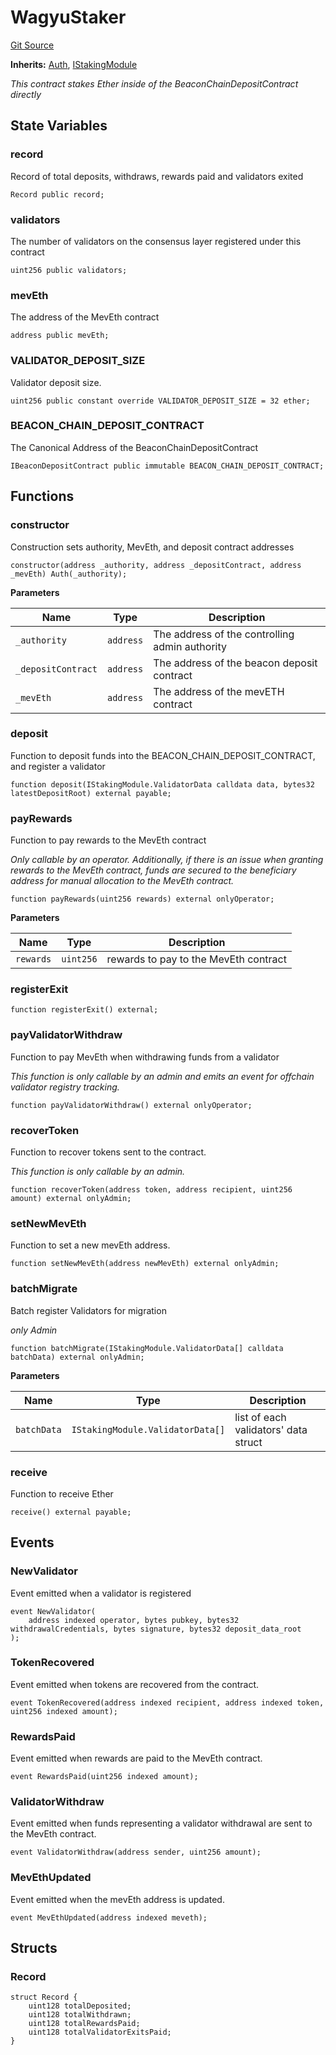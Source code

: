 # WagyuStaker

[Git Source](https://github.com/manifoldfinance/mevETH2/blob/b0e2069a5fc2dbba164002d348bd88f3539a53df/src/WagyuStaker.sol)

**Inherits:**
[Auth](/src/libraries/Auth.sol/contract.Auth.md), [IStakingModule](/src/interfaces/IStakingModule.sol/interface.IStakingModule.md)

_This contract stakes Ether inside of the BeaconChainDepositContract directly_

## State Variables

### record

Record of total deposits, withdraws, rewards paid and validators exited

```solidity
Record public record;
```

### validators

The number of validators on the consensus layer registered under this contract

```solidity
uint256 public validators;
```

### mevEth

The address of the MevEth contract

```solidity
address public mevEth;
```

### VALIDATOR_DEPOSIT_SIZE

Validator deposit size.

```solidity
uint256 public constant override VALIDATOR_DEPOSIT_SIZE = 32 ether;
```

### BEACON_CHAIN_DEPOSIT_CONTRACT

The Canonical Address of the BeaconChainDepositContract

```solidity
IBeaconDepositContract public immutable BEACON_CHAIN_DEPOSIT_CONTRACT;
```

## Functions

### constructor

Construction sets authority, MevEth, and deposit contract addresses

```solidity
constructor(address _authority, address _depositContract, address _mevEth) Auth(_authority);
```

**Parameters**

| Name               | Type      | Description                                    |
| ------------------ | --------- | ---------------------------------------------- |
| `_authority`       | `address` | The address of the controlling admin authority |
| `_depositContract` | `address` | The address of the beacon deposit contract     |
| `_mevEth`          | `address` | The address of the mevETH contract             |

### deposit

Function to deposit funds into the BEACON_CHAIN_DEPOSIT_CONTRACT, and register a validator

```solidity
function deposit(IStakingModule.ValidatorData calldata data, bytes32 latestDepositRoot) external payable;
```

### payRewards

Function to pay rewards to the MevEth contract

_Only callable by an operator. Additionally, if there is an issue when granting rewards to the MevEth contract, funds are secured to the
beneficiary address for manual allocation to the MevEth contract._

```solidity
function payRewards(uint256 rewards) external onlyOperator;
```

**Parameters**

| Name      | Type      | Description                           |
| --------- | --------- | ------------------------------------- |
| `rewards` | `uint256` | rewards to pay to the MevEth contract |

### registerExit

```solidity
function registerExit() external;
```

### payValidatorWithdraw

Function to pay MevEth when withdrawing funds from a validator

_This function is only callable by an admin and emits an event for offchain validator registry tracking._

```solidity
function payValidatorWithdraw() external onlyOperator;
```

### recoverToken

Function to recover tokens sent to the contract.

_This function is only callable by an admin._

```solidity
function recoverToken(address token, address recipient, uint256 amount) external onlyAdmin;
```

### setNewMevEth

Function to set a new mevEth address.

```solidity
function setNewMevEth(address newMevEth) external onlyAdmin;
```

### batchMigrate

Batch register Validators for migration

_only Admin_

```solidity
function batchMigrate(IStakingModule.ValidatorData[] calldata batchData) external onlyAdmin;
```

**Parameters**

| Name        | Type                             | Description                          |
| ----------- | -------------------------------- | ------------------------------------ |
| `batchData` | `IStakingModule.ValidatorData[]` | list of each validators' data struct |

### receive

Function to receive Ether

```solidity
receive() external payable;
```

## Events

### NewValidator

Event emitted when a validator is registered

```solidity
event NewValidator(
    address indexed operator, bytes pubkey, bytes32 withdrawalCredentials, bytes signature, bytes32 deposit_data_root
);
```

### TokenRecovered

Event emitted when tokens are recovered from the contract.

```solidity
event TokenRecovered(address indexed recipient, address indexed token, uint256 indexed amount);
```

### RewardsPaid

Event emitted when rewards are paid to the MevEth contract.

```solidity
event RewardsPaid(uint256 indexed amount);
```

### ValidatorWithdraw

Event emitted when funds representing a validator withdrawal are sent to the MevEth contract.

```solidity
event ValidatorWithdraw(address sender, uint256 amount);
```

### MevEthUpdated

Event emitted when the mevEth address is updated.

```solidity
event MevEthUpdated(address indexed meveth);
```

## Structs

### Record

```solidity
struct Record {
    uint128 totalDeposited;
    uint128 totalWithdrawn;
    uint128 totalRewardsPaid;
    uint128 totalValidatorExitsPaid;
}
```
